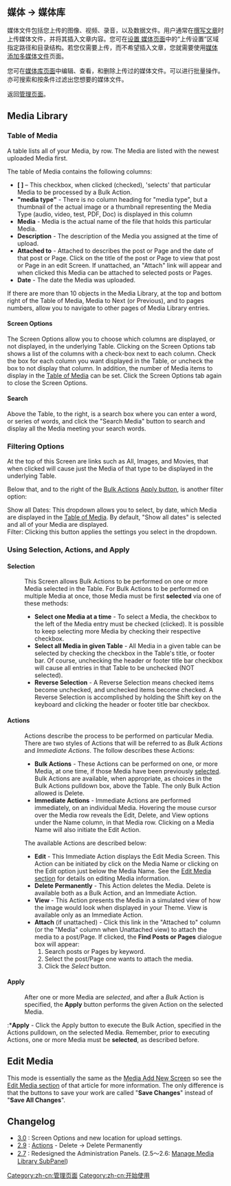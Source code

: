 {{Languages|
{{en|Media Library Screen}}
{{ja|Media Library SubPanel}}
{{pt-br|Sub-Painel Biblioteca}}
{{zh-cn|媒体库页面}}
}}

==媒体 &rarr; 媒体库==

媒体文件包括您上传的图像、视频、录音，以及数据文件。用户通常在[[Posts Add New Screen|撰写文章]]时上传媒体文件，并将其插入文章内容。您可在[[设置 媒体页面]]中的“上传设置”区域指定路径和目录结构。若您仅需要上传，而不希望插入文章，您就需要使用[[zh-cn:媒体 添加多媒体文件|媒体 添加多媒体文件]]页面。

您可在[[zh-cn:媒体库页面|媒体库页面]]中编辑、查看，和删除上传过的媒体文件。可以进行批量操作。亦可搜索和按条件过滤出您想要的媒体文件。

{{Imagens|[[Image:managefiles.png|640px]]|媒体库页面}}


返回[[管理页面]]。

==Media Library==

===Table of Media===
A table lists all of your Media, by row.  The Media are listed with the newest uploaded Media first.  

The table of Media contains the following columns:

*'''[ ]''' – This checkbox, when clicked (checked), 'selects' that particular Media to be processed by a Bulk Action.
*'''"media type"''' - There is no column heading for "media type", but a thumbnail of the actual image or a thumbnail representing the Media Type (audio, video, test, PDF, Doc) is displayed in this column
*'''Media''' - Media is the actual name of the file that holds this particular Media.
*'''Description''' - The description of the Media you assigned at the time of upload.
*'''Attached to''' - Attached to describes the post or Page and the date of that post or Page.  Click on the title of the post or Page to view that post or Page in an edit Screen. If unattached, an "Attach" link will appear and when clicked this Media can be attached to selected posts or Pages.
*'''Date''' - The date the Media was uploaded.

If there are more than 10 objects in the Media Library, at the top and bottom right of the Table of Media, Media to Next (or Previous), and to pages numbers, allow you to navigate to other pages of Media Library entries.

====Screen Options====
The Screen Options allow you to choose which columns are displayed, or not displayed, in the underlying Table.  Clicking on the Screen Options tab shows a list of the columns with a check-box next to each column.  Check the box for each column you want displayed in the Table, or uncheck the box to not display that column.  In addition, the number of Media items to display in the [[#Table of Media|Table of Media]] can be set.  Click the Screen Options tab again to close the Screen Options.

====Search====
Above the Table, to the right, is a search box where you can enter a word, or series of words, and click the "Search Media" button to search and display all the Media meeting your search words.

===Filtering Options===

At the top of this Screen are links such as All, Images, and Movies, that when clicked will cause just the Media of that type to be displayed in the underlying Table.

Below that, and to the right of the [[#Bulk Actions|Bulk Actions]] [[#Apply|Apply button]], is another filter option:

;Show all Dates:  This dropdown allows you to select, by date, which Media are displayed in the [[#Table of Media|Table of Media]].  By default, "Show all dates" is selected and all of your Media are displayed.
;Filter:  Clicking this button applies the settings you select in the dropdown.

===Using Selection, Actions, and Apply===
====Selection====
:This Screen allows Bulk Actions to be performed on one or more Media selected in the Table.  For Bulk Actions to be performed on multiple Media at once, those Media must be first '''selected''' via one of these methods:
:*'''Select one Media at a time''' - To select a Media, the checkbox to the left of the Media entry must be checked (clicked).  It is possible to keep selecting more Media by checking their respective checkbox.
:*'''Select all Media in given Table''' - All Media in a given table can be selected by checking the checkbox in the Table's title, or footer bar.  Of course, unchecking the header or footer title bar checkbox will cause all entries in that Table to be unchecked (NOT selected). 
:*'''Reverse Selection''' - A Reverse Selection means checked items become unchecked, and unchecked items become checked. A Reverse Selection is accomplished by holding the Shift key on the keyboard and clicking the header or footer title bar checkbox.

====Actions====
:Actions describe the process to be performed on particular Media.  There are two styles of Actions that will be referred to as ''Bulk Actions'' and ''Immediate Actions''.  The follow describes these Actions:
:*'''Bulk Actions''' - These Actions can be performed on one, or more Media, at one time, if those Media have been previously [[#Selection|selected]]. Bulk Actions are available, when appropriate, as choices in the Bulk Actions pulldown box, above the Table.  The only Bulk Action allowed is Delete.   
:*'''Immediate Actions''' - Immediate Actions are performed immediately, on an individual Media.  Hovering the mouse cursor over the Media row reveals the Edit, Delete, and View options under the Name column, in that Media row.  Clicking on a Media Name will also initiate the Edit Action.

:The available Actions are described below: 
:*'''Edit''' - This Immediate Action displays the Edit Media Screen.  This Action can be initiated by click on the Media Name or clicking on the Edit option just below the Media Name.  See the [[#Edit Media|Edit Media section]] for details on editing Media information.
:*'''Delete Permanently''' - This Action deletes the Media.  Delete is available both as a Bulk Action, and an Immediate Action.
:*'''View''' - This Action presents the Media in a simulated view of how the image would look when displayed in your Theme.  View is available only as an Immediate Action.
:*'''Attach''' (if unattached) - Click this link in the "Attached to" column (or the "Media" column when Unattached view) to attach the media to a post/Page. If clicked, the '''Find Posts or Pages''' dialogue box will appear:
:*# Search posts or Pages by keyword.
:*# Select the post/Page one wants to attach the media.
:*# Click the ''Select'' button.

====Apply====
:After one or more Media are ''selected'', and after a ''Bulk'' Action is specified, the '''Apply''' button performs the given Action on the selected Media.

:*'''Apply''' - Click the Apply button to execute the Bulk Action, specified in the Actions pulldown, on the selected Media.  Remember, prior to executing Actions, one or more Media must be '''selected''', as described before.

==Edit Media==
This mode is essentially the same as the [[Media Add New Screen]] so see the [[Media_Add_New_Screen#Edit_Media|Edit Media section]] of that article for more information.  The only difference is that the buttons to save your work are called "'''Save Changes'''" instead of "'''Save All Changes'''".

== Changelog ==
* [[Version 3.0|3.0]] : Screen Options and new location for upload settings.
* [[Version 2.9|2.9]] : [[#Actions|Actions]] - Delete -> Delete Permanently
* [[Version 2.7|2.7]] : Redesigned the Administration Panels. (2.5～2.6: [[Manage Media Library SubPanel]])

{{zh-cn:管理页面页脚}}

[[Category:zh-cn:管理页面]]
[[Category:zh-cn:开始使用]]

{{zh-cn:Stub}}